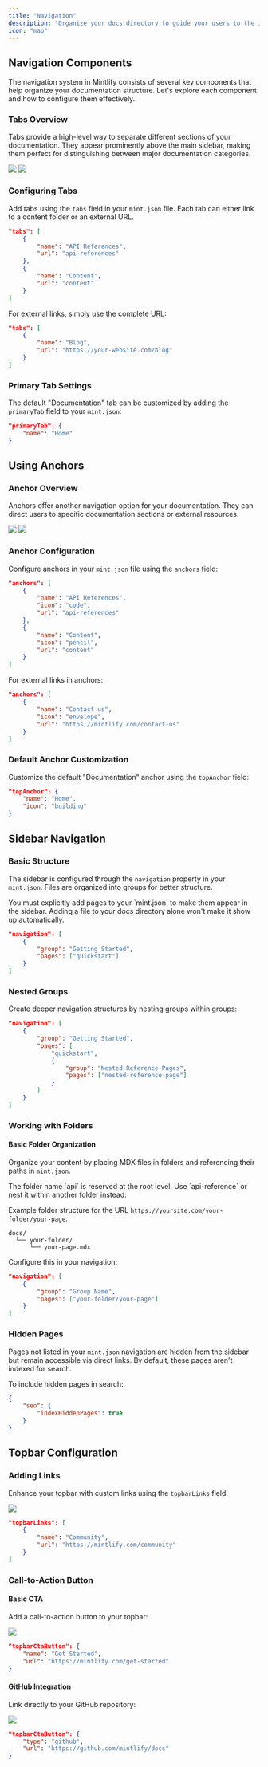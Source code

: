 ```yaml
---
title: "Navigation"
description: "Organize your docs directory to guide your users to the information they need"
icon: "map"
---
```


## Navigation Components

The navigation system in Mintlify consists of several key components that help organize your documentation structure. Let's explore each component and how to configure them effectively.

### Tabs Overview
Tabs provide a high-level way to separate different sections of your documentation. They appear prominently above the main sidebar, making them perfect for distinguishing between major documentation categories.

<Frame>
  <img className="block dark:hidden rounded-md" src="/images/tabs-light.png" />
  <img className="hidden dark:block rounded-md" src="/images/tabs-dark.png" />
</Frame>

### Configuring Tabs
Add tabs using the `tabs` field in your `mint.json` file. Each tab can either link to a content folder or an external URL.

```json Basic Tab Configuration
"tabs": [
    {
        "name": "API References",
        "url": "api-references"
    },
    {
        "name": "Content",
        "url": "content"
    }
]
```

For external links, simply use the complete URL:

```json Tab with External Link
"tabs": [
    {
        "name": "Blog",
        "url": "https://your-website.com/blog"
    }
]
```

### Primary Tab Settings
The default "Documentation" tab can be customized by adding the `primaryTab` field to your `mint.json`:

```json Primary Tab Configuration
"primaryTab": {
    "name": "Home"
}
```

## Using Anchors

### Anchor Overview
Anchors offer another navigation option for your documentation. They can direct users to specific documentation sections or external resources.

<Frame>
  <img className="block dark:hidden rounded-md" src="/images/anchor-light.png" />
  <img className="hidden dark:block rounded-md" src="/images/anchor-dark.png" />
</Frame>

### Anchor Configuration
Configure anchors in your `mint.json` file using the `anchors` field:

```json Basic Anchor Configuration
"anchors": [
    {
        "name": "API References",
        "icon": "code",
        "url": "api-references"
    },
    {
        "name": "Content",
        "icon": "pencil",
        "url": "content"
    }
]
```

For external links in anchors:

```json Anchor with External Link
"anchors": [
    {
        "name": "Contact us",
        "icon": "envelope",
        "url": "https://mintlify.com/contact-us"
    }
]
```

### Default Anchor Customization
Customize the default "Documentation" anchor using the `topAnchor` field:

```json Top Anchor Configuration
"topAnchor": {
    "name": "Home",
    "icon": "building"
}
```

## Sidebar Navigation

### Basic Structure
The sidebar is configured through the `navigation` property in your `mint.json`. Files are organized into groups for better structure.

<Info>
  You must explicitly add pages to your `mint.json` to make them appear in the sidebar. Adding a file to your docs directory alone won't make it show up automatically.
</Info>

```json Basic Sidebar Structure
"navigation": [
    {
        "group": "Getting Started",
        "pages": ["quickstart"]
    }
]
```

### Nested Groups
Create deeper navigation structures by nesting groups within groups:

```json Nested Navigation Structure
"navigation": [
    {
        "group": "Getting Started",
        "pages": [
            "quickstart",
            {
                "group": "Nested Reference Pages",
                "pages": ["nested-reference-page"]
            }
        ]
    }
]
```

### Working with Folders

#### Basic Folder Organization
Organize your content by placing MDX files in folders and referencing their paths in `mint.json`.

<Warning>
  The folder name `api` is reserved at the root level. Use `api-reference` or nest it within another folder instead.
</Warning>

Example folder structure for the URL `https://yoursite.com/your-folder/your-page`:
```
docs/
  └── your-folder/
      └── your-page.mdx
```

Configure this in your navigation:
```json Folder Navigation
"navigation": [
    {
        "group": "Group Name",
        "pages": ["your-folder/your-page"]
    }
]
```

### Hidden Pages
Pages not listed in your `mint.json` navigation are hidden from the sidebar but remain accessible via direct links. By default, these pages aren't indexed for search.

To include hidden pages in search:
```json Search Configuration
{
    "seo": {
        "indexHiddenPages": true
    }
}
```

## Topbar Configuration

### Adding Links
Enhance your topbar with custom links using the `topbarLinks` field:

<Frame>
  <img className="block rounded-md" src="/images/topbar-links.png" />
</Frame>

```json Topbar Links
"topbarLinks": [
    {
        "name": "Community",
        "url": "https://mintlify.com/community"
    }
]
```

### Call-to-Action Button

#### Basic CTA
Add a call-to-action button to your topbar:

<Frame>
  <img className="block rounded-md" src="/images/topbar-cta-get-started.png" />
</Frame>

```json Basic CTA Button
"topbarCtaButton": {
    "name": "Get Started",
    "url": "https://mintlify.com/get-started"
}
```

#### GitHub Integration
Link directly to your GitHub repository:

<Frame>
  <img className="block rounded-md" src="/images/topbar-cta-github.png" />
</Frame>

```json GitHub CTA Configuration
"topbarCtaButton": {
    "type": "github",
    "url": "https://github.com/mintlify/docs"
}
```